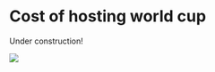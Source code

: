 # Cost of hosting world cup

Under construction!

![](https://media.giphy.com/media/cfGmVRsJI6wq6noGxP/giphy.gif)
